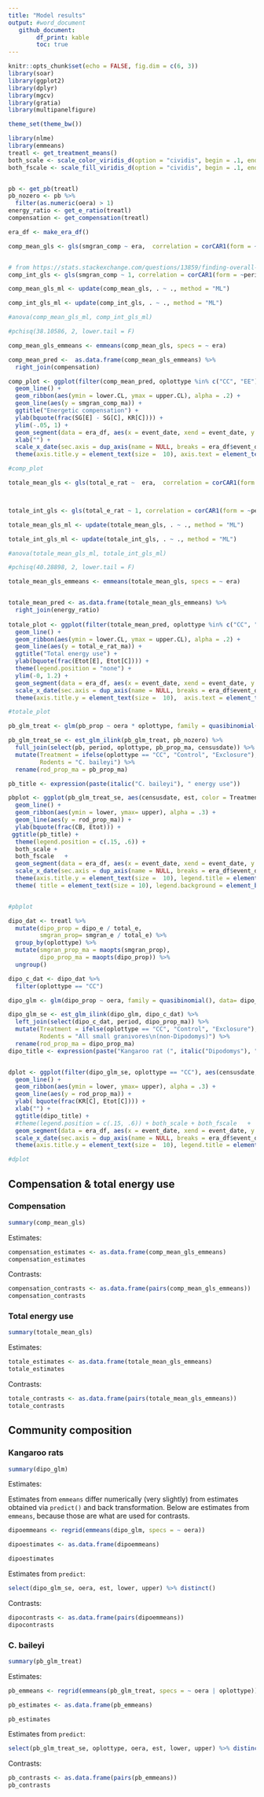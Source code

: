 ```yaml
---
title: "Model results"
output: #word_document
   github_document:
        df_print: kable
        toc: true
---
```


```r
knitr::opts_chunk$set(echo = FALSE, fig.dim = c(6, 3))
library(soar)
library(ggplot2)
library(dplyr)
library(mgcv)
library(gratia)
library(multipanelfigure)

theme_set(theme_bw())

library(nlme)
library(emmeans)
treatl <- get_treatment_means()
both_scale <- scale_color_viridis_d(option = "cividis", begin = .1, end = .8, direction = -1)
both_fscale <- scale_fill_viridis_d(option = "cividis", begin = .1, end = .8, direction = -1)


pb <- get_pb(treatl)
pb_nozero <- pb %>%
  filter(as.numeric(oera) > 1)
energy_ratio <- get_e_ratio(treatl)
compensation <- get_compensation(treatl)

era_df <- make_era_df()


```

<!-- # Figures -->

<!-- ## Compensation and total energy use -->


<!-- Lines are 6-month moving averages. Horizontal lines + ribbons are means and SE or CL from GLM or GLS. -->

<!-- ### Compensation -->

<!-- **Compensation** refers to compensatory gains in energy use by small granivores on exclosure plots relative to controls. Calculated as $\frac{SmgranExclosure - SmgranControl}{DipoControl}$. **Total energy** refers to the overall loss in energy use caused by kangaroo rat removal. -->

```r


comp_mean_gls <- gls(smgran_comp ~ era,  correlation = corCAR1(form = ~ period), data = compensation)


# from https://stats.stackexchange.com/questions/13859/finding-overall-p-value-for-gls-model 
comp_int_gls <- gls(smgran_comp ~ 1, correlation = corCAR1(form = ~period, value = 0.5141927, fixed = TRUE), data = compensation)

comp_mean_gls_ml <- update(comp_mean_gls, . ~ ., method = "ML")

comp_int_gls_ml <- update(comp_int_gls, . ~ ., method = "ML")

#anova(comp_mean_gls_ml, comp_int_gls_ml)

#pchisq(38.10586, 2, lower.tail = F)

comp_mean_gls_emmeans <- emmeans(comp_mean_gls, specs = ~ era)

comp_mean_pred <-  as.data.frame(comp_mean_gls_emmeans) %>%
  right_join(compensation)

comp_plot <- ggplot(filter(comp_mean_pred, oplottype %in% c("CC", "EE")), aes(censusdate, emmean)) +
  geom_line() +
  geom_ribbon(aes(ymin = lower.CL, ymax = upper.CL), alpha = .2) +
  geom_line(aes(y = smgran_comp_ma)) +
  ggtitle("Energetic compensation") +
  ylab(bquote(frac(SG[E] - SG[C], KR[C]))) +
  ylim(-.05, 1) +
  geom_segment(data = era_df, aes(x = event_date, xend = event_date, y = -.05, yend = 1), linetype = 3)+
  xlab("") +
  scale_x_date(sec.axis = dup_axis(name = NULL, breaks = era_df$event_date, labels = era_df$no_name)) +
  theme(axis.title.y = element_text(size =  10), axis.text = element_text(size = 10)) + xlab("")

#comp_plot
```

<!-- ### Total energy ratio -->

```r

totale_mean_gls <- gls(total_e_rat ~  era,  correlation = corCAR1(form = ~ period), data = energy_ratio)



totale_int_gls <- gls(total_e_rat ~ 1, correlation = corCAR1(form = ~period, value = 0.6318768, fixed = TRUE), data = energy_ratio)

totale_mean_gls_ml <- update(totale_mean_gls, . ~ ., method = "ML")

totale_int_gls_ml <- update(totale_int_gls, . ~ ., method = "ML")

#anova(totale_mean_gls_ml, totale_int_gls_ml)

#pchisq(40.28898, 2, lower.tail = F)

totale_mean_gls_emmeans <- emmeans(totale_mean_gls, specs = ~ era)


totale_mean_pred <- as.data.frame(totale_mean_gls_emmeans) %>%
  right_join(energy_ratio)
  
totale_plot <- ggplot(filter(totale_mean_pred, oplottype %in% c("CC", "EE")), aes(censusdate, emmean)) +
  geom_line() +
  geom_ribbon(aes(ymin = lower.CL, ymax = upper.CL), alpha = .2) +
  geom_line(aes(y = total_e_rat_ma)) +
  ggtitle("Total energy use") +
  ylab(bquote(frac(Etot[E], Etot[C]))) +
  theme(legend.position = "none") +
  ylim(-0, 1.2) +
  geom_segment(data = era_df, aes(x = event_date, xend = event_date, y = 0, yend = 1.2), linetype = 3) +
  scale_x_date(sec.axis = dup_axis(name = NULL, breaks = era_df$event_date, labels = era_df$event_name))+
  theme(axis.title.y = element_text(size =  10),  axis.text = element_text(size = 10)) + xlab("")

#totale_plot

```

<!-- ## Rodent community composition -->

<!-- ### C. baileyi -->


```r


pb_glm_treat <- glm(pb_prop ~ oera * oplottype, family = quasibinomial(), data= pb_nozero)

pb_glm_treat_se <- est_glm_ilink(pb_glm_treat, pb_nozero) %>%
  full_join(select(pb, period, oplottype, pb_prop_ma, censusdate)) %>%
  mutate(Treatment = ifelse(oplottype == "CC", "Control", "Exclosure"),
         Rodents = "C. baileyi") %>%
  rename(rod_prop_ma = pb_prop_ma)

pb_title <- expression(paste(italic("C. baileyi"), " energy use"))

pbplot <- ggplot(pb_glm_treat_se, aes(censusdate, est, color = Treatment, fill = Treatment)) +
  geom_line() +
  geom_ribbon(aes(ymin = lower, ymax= upper), alpha = .3) +
  geom_line(aes(y = rod_prop_ma)) +
  ylab(bquote(frac(CB, Etot))) +
 ggtitle(pb_title) +
  theme(legend.position = c(.15, .6)) + 
  both_scale + 
  both_fscale   +
  geom_segment(data = era_df, aes(x = event_date, xend = event_date, y = 0, yend = 1), linetype = 3, inherit.aes = F) +
  scale_x_date(sec.axis = dup_axis(name = NULL, breaks = era_df$event_date, labels = era_df$no_name)) + 
  theme(axis.title.y = element_text(size =  10), legend.title = element_blank(), legend.text = element_text(size =8))+ 
  theme( title = element_text(size = 10), legend.background = element_blank(), axis.title.y = element_text(), legend.direction = "vertical", axis.text = element_text(size = 10)) +   xlab("Date")  


#pbplot

```


<!-- ### Dipodomys -->

```r

dipo_dat <- treatl %>%
  mutate(dipo_prop = dipo_e / total_e,
         smgran_prop= smgran_e / total_e) %>%
  group_by(oplottype) %>%
  mutate(smgran_prop_ma = maopts(smgran_prop),
         dipo_prop_ma = maopts(dipo_prop)) %>%
  ungroup() 

dipo_c_dat <- dipo_dat %>%
  filter(oplottype == "CC")

dipo_glm <- glm(dipo_prop ~ oera, family = quasibinomial(), data= dipo_c_dat)

dipo_glm_se <- est_glm_ilink(dipo_glm, dipo_c_dat) %>%
  left_join(select(dipo_c_dat, period, dipo_prop_ma)) %>%
  mutate(Treatment = ifelse(oplottype == "CC", "Control", "Exclosure"),
         Rodents = "All small granivores\n(non-Dipodomys)") %>%
  rename(rod_prop_ma = dipo_prop_ma)
dipo_title <- expression(paste("Kangaroo rat (", italic("Dipodomys"), ") energy use"))


dplot <- ggplot(filter(dipo_glm_se, oplottype == "CC"), aes(censusdate, est)) +
  geom_line() +
  geom_ribbon(aes(ymin = lower, ymax= upper), alpha = .3) +
  geom_line(aes(y = rod_prop_ma)) +
  ylab( bquote(frac(KR[C], Etot[C]))) +
  xlab("") +
  ggtitle(dipo_title) +
  #theme(legend.position = c(.15, .6)) + both_scale + both_fscale   +
  geom_segment(data = era_df, aes(x = event_date, xend = event_date, y = 0, yend = 1), linetype = 3, inherit.aes = F) +
  scale_x_date(sec.axis = dup_axis(name = NULL, breaks = era_df$event_date, labels = era_df$no_name)) + xlab("") +
  theme(axis.title.y = element_text(size =  10), legend.title = element_blank(), legend.text = element_text(size =  10))+ theme( title = element_text(size = 10), axis.text = element_text(size = 10), legend.background = element_blank(), legend.direction = "vertical")

#dplot

```

<!-- ## Full figure -->

<!-- ```{r, fig.dim = c(6, 9)} -->

<!-- all_panels <- multi_panel_figure(columns = 1, rows =4, row_spacing = 0) %>% -->
<!--   fill_panel(totale_plot) %>% -->
<!--   fill_panel(comp_plot) %>% -->
<!--   fill_panel(dplot) %>% -->
<!--   fill_panel(pbplot) -->

<!-- all_panels -->
<!-- ``` -->

<!-- # Model results -->

## Compensation & total energy use

### Compensation

```r

summary(comp_mean_gls)
```


Estimates: 

```r

compensation_estimates <- as.data.frame(comp_mean_gls_emmeans)
compensation_estimates

```

Contrasts:

```r
compensation_contrasts <- as.data.frame(pairs(comp_mean_gls_emmeans))
compensation_contrasts

```

### Total energy use


```r

summary(totale_mean_gls)
```


Estimates: 

```r

totale_estimates <- as.data.frame(totale_mean_gls_emmeans)
totale_estimates

```

Contrasts:

```r
totale_contrasts <- as.data.frame(pairs(totale_mean_gls_emmeans))
totale_contrasts

```

## Community composition

### Kangaroo rats


```r

summary(dipo_glm)
```


Estimates:

Estimates from `emmeans` differ numerically (very slightly) from estimates obtained via `predict()` and back transformation. Below are estimates from `emmeans`, because those are what are used for contrasts.

```r


dipoemmeans <- regrid(emmeans(dipo_glm, specs = ~ oera))

dipoestimates <- as.data.frame(dipoemmeans)

dipoestimates

```

Estimates from `predict`:

```r

select(dipo_glm_se, oera, est, lower, upper) %>% distinct()

```


Contrasts:

```r
dipocontrasts <- as.data.frame(pairs(dipoemmeans))
dipocontrasts

```


### C. baileyi


```r

summary(pb_glm_treat)
```


Estimates: 

```r

pb_emmeans <- regrid(emmeans(pb_glm_treat, specs = ~ oera | oplottype))

pb_estimates <- as.data.frame(pb_emmeans)

pb_estimates

```


Estimates from `predict`:

```r

select(pb_glm_treat_se, oplottype, oera, est, lower, upper) %>% distinct()

```

Contrasts:

```r
pb_contrasts <- as.data.frame(pairs(pb_emmeans))
pb_contrasts

```
